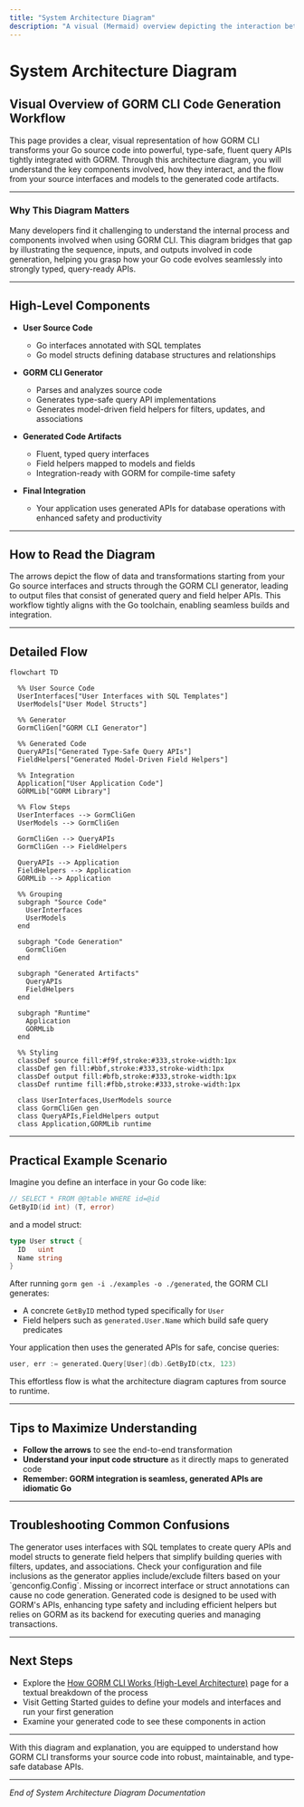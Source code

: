 ```yaml
---
title: "System Architecture Diagram"
description: "A visual (Mermaid) overview depicting the interaction between source interfaces, models, GORM CLI generator, and the resulting API/build artifacts. Illustrates the transformation from user code to generated APIs and how these integrate with GORM."
---
```


# System Architecture Diagram

## Visual Overview of GORM CLI Code Generation Workflow

This page provides a clear, visual representation of how GORM CLI transforms your Go source code into powerful, type-safe, fluent query APIs tightly integrated with GORM. Through this architecture diagram, you will understand the key components involved, how they interact, and the flow from your source interfaces and models to the generated code artifacts.

---

### Why This Diagram Matters

Many developers find it challenging to understand the internal process and components involved when using GORM CLI. This diagram bridges that gap by illustrating the sequence, inputs, and outputs involved in code generation, helping you grasp how your Go code evolves seamlessly into strongly typed, query-ready APIs.

---

## High-Level Components

- **User Source Code**
  - Go interfaces annotated with SQL templates
  - Go model structs defining database structures and relationships

- **GORM CLI Generator**
  - Parses and analyzes source code
  - Generates type-safe query API implementations
  - Generates model-driven field helpers for filters, updates, and associations

- **Generated Code Artifacts**
  - Fluent, typed query interfaces
  - Field helpers mapped to models and fields
  - Integration-ready with GORM for compile-time safety

- **Final Integration**
  - Your application uses generated APIs for database operations with enhanced safety and productivity

---

## How to Read the Diagram

The arrows depict the flow of data and transformations starting from your Go source interfaces and structs through the GORM CLI generator, leading to output files that consist of generated query and field helper APIs. This workflow tightly aligns with the Go toolchain, enabling seamless builds and integration.

---

## Detailed Flow

```mermaid
flowchart TD

  %% User Source Code
  UserInterfaces["User Interfaces with SQL Templates"]
  UserModels["User Model Structs"]

  %% Generator
  GormCliGen["GORM CLI Generator"]

  %% Generated Code
  QueryAPIs["Generated Type-Safe Query APIs"]
  FieldHelpers["Generated Model-Driven Field Helpers"]

  %% Integration
  Application["User Application Code"]
  GORMLib["GORM Library"]

  %% Flow Steps
  UserInterfaces --> GormCliGen
  UserModels --> GormCliGen

  GormCliGen --> QueryAPIs
  GormCliGen --> FieldHelpers

  QueryAPIs --> Application
  FieldHelpers --> Application
  GORMLib --> Application

  %% Grouping
  subgraph "Source Code"
    UserInterfaces
    UserModels
  end

  subgraph "Code Generation"
    GormCliGen
  end

  subgraph "Generated Artifacts"
    QueryAPIs
    FieldHelpers
  end

  subgraph "Runtime"
    Application
    GORMLib
  end

  %% Styling
  classDef source fill:#f9f,stroke:#333,stroke-width:1px
  classDef gen fill:#bbf,stroke:#333,stroke-width:1px
  classDef output fill:#bfb,stroke:#333,stroke-width:1px
  classDef runtime fill:#fbb,stroke:#333,stroke-width:1px

  class UserInterfaces,UserModels source
  class GormCliGen gen
  class QueryAPIs,FieldHelpers output
  class Application,GORMLib runtime

```

---

## Practical Example Scenario

Imagine you define an interface in your Go code like:

```go
// SELECT * FROM @@table WHERE id=@id
GetByID(id int) (T, error)
```

and a model struct:

```go
type User struct {
  ID   uint
  Name string
}
```

After running `gorm gen -i ./examples -o ./generated`, the GORM CLI generates:

- A concrete `GetByID` method typed specifically for `User`
- Field helpers such as `generated.User.Name` which build safe query predicates

Your application then uses the generated APIs for safe, concise queries:

```go
user, err := generated.Query[User](db).GetByID(ctx, 123)
```

This effortless flow is what the architecture diagram captures from source to runtime.

---

## Tips to Maximize Understanding

- **Follow the arrows** to see the end-to-end transformation
- **Understand your input code structure** as it directly maps to generated code
- **Remember: GORM integration is seamless, generated APIs are idiomatic Go**

---

## Troubleshooting Common Confusions

<AccordionGroup title="Common Pitfalls and Clarifications">
<Accordion title="Why do I need both interfaces and models as input?">
The generator uses interfaces with SQL templates to create query APIs and model structs to generate field helpers that simplify building queries with filters, updates, and associations.
</Accordion>
<Accordion title="What if the generator produces no output files?">
Check your configuration and file inclusions as the generator applies include/exclude filters based on your `genconfig.Config`. Missing or incorrect interface or struct annotations can cause no code generation.
</Accordion>
<Accordion title="How does the generated code relate to GORM's runtime library?">
Generated code is designed to be used with GORM's APIs, enhancing type safety and including efficient helpers but relies on GORM as its backend for executing queries and managing transactions.
</Accordion>
</AccordionGroup>

---

## Next Steps

- Explore the [How GORM CLI Works (High-Level Architecture)](/overview/concepts-architecture/how-it-works-highlevel) page for a textual breakdown of the process
- Visit Getting Started guides to define your models and interfaces and run your first generation
- Examine your generated code to see these components in action

---

With this diagram and explanation, you are equipped to understand how GORM CLI transforms your source code into robust, maintainable, and type-safe database APIs.

---

*End of System Architecture Diagram Documentation*
